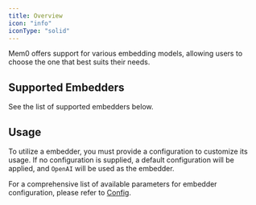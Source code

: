 ```yaml
---
title: Overview
icon: "info"
iconType: "solid"
---
```


Mem0 offers support for various embedding models, allowing users to choose the one that best suits their needs.

## Supported Embedders

See the list of supported embedders below.

<CardGroup cols={1}>
  <Card title="OpenAI" href="/components/embedders/models/openai"></Card>
</CardGroup>

## Usage

To utilize a embedder, you must provide a configuration to customize its usage. If no configuration is supplied, a default configuration will be applied, and `OpenAI` will be used as the embedder.

For a comprehensive list of available parameters for embedder configuration, please refer to [Config](./config).
